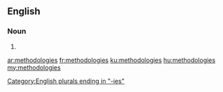 ==English==

===Noun===
{{head|en|plural}}

# {{plural of|methodology|lang=en}}

[[Category:English plurals ending in "-ies"]]

[[ar:methodologies]]
[[fr:methodologies]]
[[ku:methodologies]]
[[hu:methodologies]]
[[my:methodologies]]